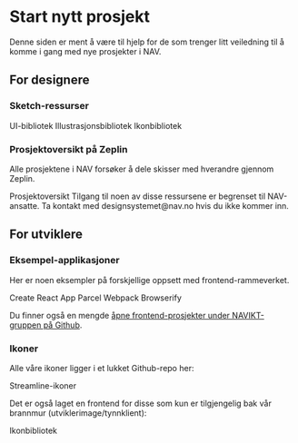 
# Start nytt prosjekt

<Ingress>
    Denne siden er ment å være til hjelp for de som trenger litt veiledning til å komme i gang med nye prosjekter i NAV.
</Ingress>

## For designere

### Sketch-ressurser

<Lenkepanel className="resource-link" href="#" border>
    <SketchLogo />
    UI-bibliotek
</Lenkepanel>
<Lenkepanel className="resource-link" href="https://sketch.cloud/s/mb53w" border>
    <SketchLogo />
    Illustrasjons&shy;bibliotek
</Lenkepanel>
<Lenkepanel className="resource-link" href="https://sketch.cloud/s/G9QxO" border>
    <SketchLogo />
    Ikon&shy;bibliotek
</Lenkepanel>

### Prosjektoversikt på Zeplin

Alle prosjektene i NAV forsøker å dele skisser med hverandre gjennom Zeplin.

<Lenkepanel className="resource-link" href="https://app.zeplin.io/organization/5afae195e8ce9ec304d84adf/projects" border>
    <ZeplinLogo />
    Prosjektoversikt
</Lenkepanel>

<Alertstripe type="info" solid>
    Tilgang til noen av disse ressursene er begrenset til NAV-ansatte. Ta kontakt 
    med <Lenke href="mailto:designsystemet@nav.no">designsystemet@nav.no</Lenke> hvis du ikke kommer inn.
</Alertstripe>

## For utviklere

### Eksempel-applikasjoner

Her er noen eksempler på forskjellige oppsett med frontend-rammeverket.

<Lenkepanel className="resource-link" href="https://github.com/navikt/nav-frontend-moduler/tree/master/examples/cra" border>
    <GithubLogo />
    Create React App
</Lenkepanel>
<Lenkepanel className="resource-link" href="https://github.com/navikt/nav-frontend-moduler/tree/master/examples/parcel" border>
    <GithubLogo />
    Parcel
</Lenkepanel>
<Lenkepanel className="resource-link" href="https://github.com/navikt/nav-frontend-moduler/tree/master/examples/webpack" border>
    <GithubLogo />
    Webpack
</Lenkepanel>
<Lenkepanel className="resource-link" href="https://github.com/navikt/nav-frontend-moduler/tree/master/examples/legacy" border>
    <GithubLogo />
    Browserify
</Lenkepanel>

Du finner også en mengde [åpne frontend-prosjekter under NAVIKT-gruppen på Github](https://github.com/navikt?utf8=✓&q=frontend&type=&language=).

### Ikoner

Alle våre ikoner ligger i et lukket Github-repo her:

<Lenkepanel className="resource-link" href="https://github.com/navikt/nav-frontend-ikoner-backend/tree/master/src/main/resources/static/api/icons" border>
    <GithubLogo />
    Streamline-ikoner
</Lenkepanel>

Det er også laget en frontend for disse som kun er tilgjengelig bak vår brannmur (utviklerimage/tynnklient):

<Lenkepanel className="resource-link" href="https://app-q6.adeo.no/nav-frontend-ikoner/" border>
    <NAVLogoCircle />
    Ikon&shy;bibliotek
</Lenkepanel>
